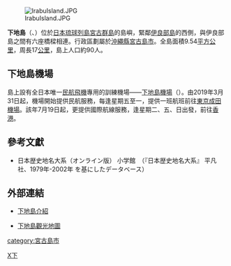 {{noteTA
|1=zh-hans:千米; zh-hant:公里;
|2=zh-hans:米; zh-hant:公尺;
}}
{{Infobox 岛
|岛名 = 下地島
| native name      = 下地島
| native name link = 
| native_name_lang = ja
|image = [[File:Shimojishima_Okinawa_Japan01s3s3900.jpg|300px]]
|坐标 = {{coord|24|48|58|N|125|09|25|E|display=inline,title}}
|面积 = 9.54
|周长 =17.5
|海拔 =21.6
|海域 = [[太平洋|太平洋]]，[[東中国海|東中国海]]
|国家 = {{Flagicon|JPN}}[[日本|日本]]
}}
{{japanese|japanese=下地島|kana=しもじしま|romaji=Shimoji-shima}}
{{Location map
 |Japan Okinawa
 |label=下地島
 |lat_deg=24|lat_min=49|lat_sec=5
 |lon_deg=125|lon_min=8|lon_sec=58
 |position=left
 |width=250
 |float=right
 |caption=下地島的位置
}}
[[File:IrabuIsland.JPG|thumb]]

'''下地島'''（{{jpn|j=下地島|hg=しもじじま|rm=Shimoji-jima}}、{{ryu|r=下地|kn=スムズ|rm=Smuzy}}）位於[[日本|日本]][[琉球列島|琉球列島]][[宮古群島|宮古群島]]的島嶼，緊鄰[[伊良部島|伊良部島]]的西側，與伊良部島之間有六座橋樑相連。行政區劃屬於[[沖繩縣|沖繩縣]][[宮古島市|宮古島市]]。全島面積9.54[[平方公里|平方公里]]，周長17[[公里|公里]]，島上人口約90人。

==下地島機場==
島上設有全日本唯一[[民航飛機|民航飛機]]專用的訓練機場——[[下地島機場|下地島機場]]（{{lang|ja|下地島空港}}）。由2019年3月31日起，機場開始提供民航服務，每逢星期五至一，提供一班航班前往[[成田國際機場|東京成田機場]]。該年7月19日起，更提供國際航線服務，逢星期二、五、日出發，前往[[香港國際機場|香港]]。

==參考文獻==
{{refbegin}}
*日本歴史地名大系（オンライン版） 小学館　（『日本歴史地名大系』 平凡社、1979年-2002年 を基にしたデータベース）
{{refend}}

== 外部連結 ==
{{commonscat|Shimoji Island}}
*{{Ja icon}}[https://web.archive.org/web/20070610202944/http://www.h7.dion.ne.jp/~imagic/sima4/okinawa/simojisima.html 下地島介紹]
*{{Ja icon}}[http://www.ritou.com/miyako/shimoji.shtml 下地島觀光地圖]{{Wayback|url=http://www.ritou.com/miyako/shimoji.shtml |date=20201118053417 }}

{{宮古群島}}

[[Category:宮古群島|X下]]
[[category:宮古島市|category:宮古島市]]